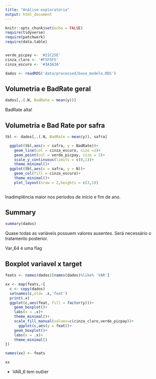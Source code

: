 ```yaml
---
title: "Análise exploratória"
output: html_document
---
```


```r
knitr::opts_chunk$set(echo = FALSE)
require(tidyverse)
require(patchwork)
require(data.table)


verde_picpay <- '#21C25E' 
cinza_claro <- '#F5F5F5'
cinza_escuro <- '#3A3A3A'
```

```r
dados <- readRDS('data/processed/base_modelo.RDS')
```




## Volumetria e BadRate geral

```r

dados[,.(.N, BadRate = mean(y))]

```

BadRate alta!

## Volumetria e Bad Rate por safra

```r
tbl <- dados[,.(.N, BadRate = mean(y)), safra]

  ggplot(tbl,aes(x = safra, y = BadRate))+
    geom_line(col = cinza_escuro, size =1)+
    geom_point(col = verde_picpay, size = 2)+
    scale_y_continuous(limits = c(0,1))+
    theme_minimal()+
  ggplot(tbl,aes(x = safra, y = N))+
    geom_col(fill = cinza_escuro)+
    theme_minimal()+
    plot_layout(nrow = 2,heights = c(3,1))
  
```

Inadimplência maior nos períodos de início e fim de ano.


## Summary 

```r
summary(dados)
```

Quase todas as variáveis possuem valores ausentes. Será necessário o tratamento posterior.

Var_64 é uma flag


## Boxplot variavel x target

```r
feats <- names(dados)[names(dados)%like% 'VAR']

xx <- map(feats,~{
  c <- copy(dados)
  setnames(c,old= .x,'feat')
  print(.x)
  ggplot(c,aes(feat, fill = factor(y)))+
    geom_boxplot()+
    labs(x = .x)+
    theme_minimal()+
    scale_fill_manual(values=c(cinza_claro,verde_picpay))+
      ggplot(c,aes(y = feat))+
    geom_boxplot()+
    labs(x = .x)+
    theme_minimal()
})

names(xx) <- feats

xx

```

- VAR_6 tem outlier
